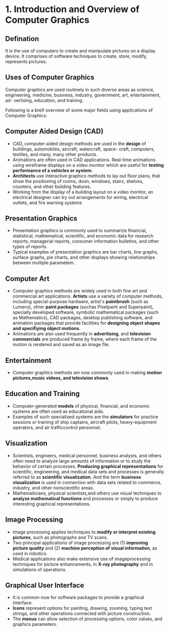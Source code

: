 # 1. Introduction and Overview of Computer Graphics

## Defination

It is the use of computers to create and manipulate pictures on a display device. It comprises of software techniques to create, store, modify, represents pictures.

## Uses of Computer Graphics

Computer graphics are used routinely in such diverse areas as science,
engineering, medicine, business, industry, government, art, entertainment, ad-
vertising, education, and training.

Following is a breif overview of some major fields using applications of Computer Graphics:

## Computer Aided Design (CAD)

- CAD, computer-aided design methods are used in the **design** of buildings, automobiles, aircraft, watercraft, space-
  craft, computers, textiles, and many, many other products.
- Animations are often used in CAD applications. Real-time animations using
  wireframe displays on a video monitor which are useful for **testing performance of a vehicles or system**.
- **Architects** use interactive graphics methods to lay out floor plans, that show the positioning of rooms, doon, windows, stairs, shelves, counters, and other building features.
- Working from the display of a building layout on a video monitor, an electrical designer can try out arrangements for wiring, electrical outlets, and fire warning systems

## Presentation Graphics

- Presentation graphics is commonly used to summarize financial, statistical, mathematical, scientific, and economic data for research reports, managerial reports, consumer information bulletins, and other types of reports.
- Typical examples of presentation graphics are bar charts, line graphs, surface graphs, pie charts, and other displays showing relationships between multiple parametem.

## Computer Art

- Computer graphics methods are widely used in both fine art and commercial art applications.
  **Artists** use a variety of computer methods, including special-purpose hardware, artist's **paintbrush** (such as Lumens), other **paint packages** (suchas Pixelpaint and Superpaint), specially developed software, symbolic
  mathematical packages (such as Mathematics), CAD packages, desktop publishing software, and animation packages that provide facilities for **designing object
  shapes and specifiying object motions**.
- Animations are also used frequently in **advertising**, and **television commercials** are produced frame by frame, where each frame of the motion is rendered and saved as an image file.

## Entertainment

- Computer graphics methods am now commonly used in making **motion pictures,music videos, and television shows**.

## Education and Training

- Computer-generated **models** of physical, financial, and economic systems are often used as educational aids.
- Examples of such specialized systems are the **simulators** for practice sessions or training of
  ship captains, aircraft pilots, heavy-equipment operators, and air trafficcontrol
  personnel.

## Visualization

- Scientists, engineers, medical personnel, business analysts, and others often need to analyze large amounts of information or to study the behavior of certain processes.
  **Producing graphical representations** for scientific, engineering, and medical data sets
  and processes is generally referred to as **scientific visualization**.
  And the term **business visualization** is used in connection with data sets related to commerce, industry, and other nonscientific areas.
- Mathematicians, physical scientists,and others use visual techniques to **analyze mathematical functions** and processes or simply to produce interesting
  graphical representations.

## Image Processing

- Image processing applies techniques to **modify or interpret existing pictures**, such as photographs and TV scans.
- Two principal applications of image processing are (1) **improving picture quality** and (2) **machine perception of visual information**, as used in robotics.
- Medical applications also make extensive use of imageprocessing techniques for picture enhancements,
  in **X-ray photography** and in simulations of operations.

## Graphical User Interface

- It is common now for software packages to provide a graphical interface.
- **Icons** represent options for painting, drawing, zooming, typing text strings, and other operations
  connected with picture construction.
- The **menus** can allow selection of processing options,
  color values, and graphics parameters.
